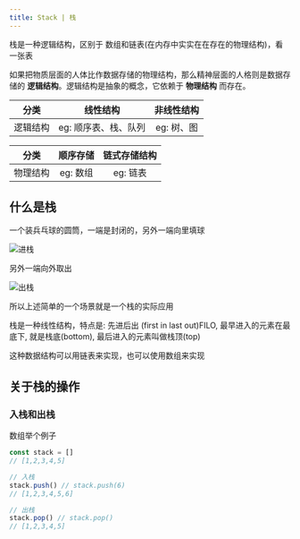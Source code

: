 ```yaml
---
title: Stack | 栈
---
```


栈是一种逻辑结构，区别于 数组和链表(在内存中实实在在存在的物理结构)，看一张表

如果把物质层面的人体比作数据存储的物理结构，那么精神层面的人格则是数据存储的 **逻辑结构**。逻辑结构是抽象的概念，它依赖于 **物理结构** 而存在。


|分类|线性结构|非线性结构|
|:-:|:-:|:-:|
|逻辑结构|eg: 顺序表、栈、队列|eg: 树、图|

|分类|顺序存储|链式存储结构|
|:-:|:-:|:-:|
|物理结构|eg: 数组|eg: 链表|


## 什么是栈

一个装兵乓球的圆筒，一端是封闭的，另外一端向里填球

![进栈](/images/algorithm/stack_in.png)

另外一端向外取出

![出栈](/images/algorithm/stack_out.png)

所以上述简单的一个场景就是一个栈的实际应用

栈是一种线性结构，特点是: 先进后出 (first in last out)FILO, 最早进入的元素在最底下, 就是栈底(bottom), 最后进入的元素叫做栈顶(top)

这种数据结构可以用链表来实现，也可以使用数组来实现

## 关于栈的操作

### 入栈和出栈

数组举个例子

```js
const stack = []
// [1,2,3,4,5]

// 入栈
stack.push() // stack.push(6)
// [1,2,3,4,5,6]

// 出栈
stack.pop() // stack.pop()
// [1,2,3,4,5]
```
